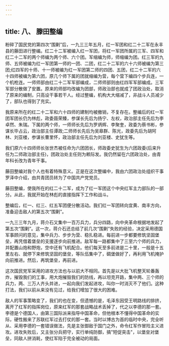 ```yaml
---
---
---
```

title: 八、 滕田整编
---



粉碎了国民党的第四次“围剿”后，一九三三年五月，红一军团和红二十二军在永丰县的藤田进行整编。红二十二军被编入红一军团，将红一军团所属的三军、四军和红二十二军的两个师编为两个师、六个团。军缩编为师，师缩编为团。红三军的九师、五师被编为红一军团第一师的一团、二团，红二十二军的六十六师被编为第三团;红四军的十师、十一师被编为红一军团第二师的四团、五团，红二十二军的六十四师被编为第六团，原几个师下属的团就缩编为营，每个营下编四个步兵连，一个机枪连。一师师部由红二十二军军部编成，二师师部则由红四军军部编成。三军军部分散做了安置。原来的师部均改编为团部，师政治部也就成了团政治处，取消了原来的编制，只高设干事若干人。经过整编，机构大大缩减了，非战斗人员减少了，部队也得到了充实。

我原来所在的红二十二军和六十四师的建制均被撤销，不复存在。整编后的红一军团军团长仍为林彪，政委聂荣臻，参谋长先后为扬宁、左权，政治部主任先后为李卓然、朱瑞。下属的两个师，一师师长先后为罗炳辉、李聚奎，政委为蔡书彬，参谋长毕占云，政治部主任谭政;二师师长先后为吴皋群、陈光，政委先后为胡阿林、刘亚楼，参谋长曹里怀，政治部主任先后为刘亚楼、史犹生等。

我们原六十四师师长张世杰被任命为六团团长，师政委史犹生为六团政委(后来升任为二师政治部主任)，团政治处主任则为赖际发。我仍然留在六团政治处，由青年科长改为青年干事。

藤田整编对我个人也有着特殊意义。正是在这次整编中，我由六团政治处组织干事罗泽中介绍，由共青团员转为了中国共产党党员。

藤田整编，使我所在的红二十二军，成为了红一军团这个中央红军主力部队的一部分。从此，我就开始在林彪的直接指挥下工作和战斗。

整编后，红一、红三、红五军团便分散活动。我们红一军团转向宜黄、南丰方向，准备迎击敌人的第五次“围剿”。

一九三三年九月，蒋介石又集中一百万兵力，兵分四路，向中央革命根据地发起了第五次“围剿”。这一次，蒋介石还总结了前几次“围剿”失败的经验，决定采用德国军事顾问的意见，集中兵力、步步为营、稳扎稳进。每前进一步都要修筑坚固堡垒，再凭借着堡垒的支援逐步向前推进。敌军每一路都集中了三至六个师的兵力，并配置山炮和野炮，空中还有飞机配合。他们每天至多前进是二十里，一般是十五里左右、就停下来修筑坚固的堡垒，等队伍集中了，碉堡做好了，再利用飞机掩护向前推进。然后，再筑堡垒，再前进。

这次国民党军采用的进攻方法也与以前大不相同。首先是以大批飞机整天轮番轰炸，摧毁我们的工事，用大炮摧毁我们的防线，再以坦克开路，集中两、三个师的兵力，两、三万人齐头并进，一起向我们发起进攻，叫你一时消灭不了他们。这种打法，我们以前从来没有见过，给我们增加了很大的困难。

敌人的军事策略变了，我们的也在变，但遗憾的是，毛泽东因受王明路线的排挤，离开了红军的指挥岗位，原来红军的那套战略战术丢掉了，代之以李德的那一套。李德是个德国人，由第三国际派来指导中国革命，但他根本不懂得中国革命的实际，硬性搬来了苏联红军过去打仗的那一套。当时以博古为首的临时中央，完全听从、采用李德的一套错误做法，先是主张御敌于国门之外，命令红军作冒险主义进攻。进攻失败后，又主张分兵把守，实行单纯防御，搞"短促突击"，以堡垒对堡垒，同敌人拼消耗，使红军陷于完全被动的局面。